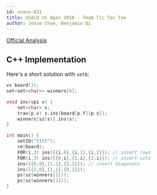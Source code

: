 ```yaml
---
id: usaco-831
title: USACO US Open 2018 - Team Tic Tac Toe
author: Jesse Choe, Benjamin Qi
---
```


[Official Analysis](http://www.usaco.org/current/data/sol_tttt_bronze_open18.html)

<LanguageSection>
<CPPSection>

## C++ Implementation

Here's a short solution with `set`s:

```cpp
vs board(3);
set<set<char>> winners[4];

void ins(vpi v) {
	set<char> s;
	trav(p,v) s.ins(board[p.f][p.s]);
	winners[sz(s)].ins(s);
}

int main() {
	setIO("tttt");
	re(board);
	F0R(i,3) ins({{i,0},{i,1},{i,2}}); // insert rows
	F0R(i,3) ins({{0,i},{1,i},{2,i}}); // insert cols
	ins({{0,0},{1,1},{2,2}}); // insert diagonals
	ins({{2,0},{1,1},{0,2}});
	ps(sz(winners[1]));
	ps(sz(winners[2]));
}
```

</CPPSection>
</LanguageSection>
